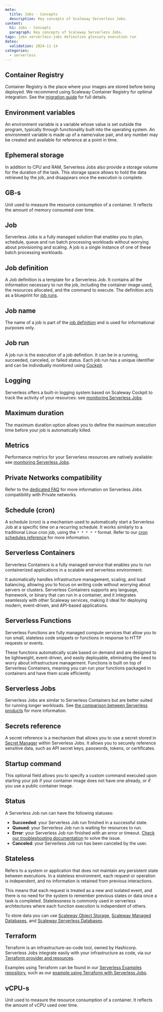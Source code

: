 ```yaml
---
meta:
  title: Jobs - Concepts
  description: Key concepts of Scaleway Serverless Jobs.
content:
  h1: Jobs - Concepts
  paragraph: Key concepts of Scaleway Serverless Jobs.
tags: jobs serverless-jobs definition glossary execution run
dates:
  validation: 2024-11-14
categories:
  - serverless
---
```


## Container Registry

Container Registry is the place where your images are stored before being deployed. We recommend using Scaleway Container Registry for optimal integration. See the [migration guide](/serverless-jobs/api-cli/migrate-external-image-to-scaleway-registry/) for full details.

## Environment variables

An environment variable is a variable whose value is set outside the program, typically through functionality built into the operating system. An environment variable is made up of a name/value pair, and any number may be created and available for reference at a point in time.

## Ephemeral storage

In addition to CPU and RAM, Serverless Jobs also provide a storage volume for the duration of the task. This storage space allows to hold the data retrieved by the job, and disappears once the execution is complete.

## GB-s

Unit used to measure the resource consumption of a container. It reflects the amount of memory consumed over time.

## Job

Serverless Jobs is a fully managed solution that enables you to plan, schedule, queue and run batch processing workloads without worrying about provisioning and scaling. A job is a single instance of one of these batch processing workloads.

## Job definition

A Job definition is a template for a Serverless Job. It contains all the information necessary to run the job, including the container image used, the resources allocated, and the command to execute. The definition acts as a blueprint for [job runs](#job-run).

## Job name

The name of a job is part of the [job definition](#job-definition) and is used for informational purposes only.

## Job run

A job run is the execution of a job definition. It can be in a running, succeeded, canceled, or failed status. Each job run has a unique identifier and can be individually monitored using [Cockpit](/cockpit/quickstart/).

## Logging

Serverless offers a built-in logging system based on Scaleway Cockpit to track the activity of your resources: see [monitoring Serverless Jobs](/serverless-jobs/how-to/monitor-job/).

## Maximum duration

The maximum duration option allows you to define the maximum execution time before your job is automatically killed.

## Metrics

Performance metrics for your Serverless resources are natively available: see [monitoring Serverless Jobs](/serverless-jobs/how-to/monitor-job/).

## Private Networks compatibility

Refer to the [dedicated FAQ](/faq/serverless-jobs/#how-can-i-configure-access-to-a-private-network) for more information on Serverless Jobs compatibility with Private networks.

## Schedule (cron)

A schedule (cron) is a mechanism used to automatically start a Serverless Job at a specific time on a recurring schedule. It works similarly to a traditional Linux cron job, using the `* * * * *` format. Refer to our [cron schedules reference](/serverless-jobs/reference-content/cron-schedules/) for more information.

## Serverless Containers

Serverless Containers is a fully managed service that enables you to run containerized applications in a scalable and serverless environment.

It automatically handles infrastructure management, scaling, and load balancing, allowing you to focus on writing code without worrying about servers or clusters. Serverless Containers supports any language, framework, or binary that can run in a container, and it integrates seamlessly with other Scaleway services, making it ideal for deploying modern, event-driven, and API-based applications.

## Serverless Functions

Serverless Functions are fully managed compute services that allow you to run small, stateless code snippets or functions in response to HTTP requests or events.

These functions automatically scale based on demand and are designed to be lightweight, event-driven, and easily deployable, eliminating the need to worry about infrastructure management. Functions is built on top of Serverless Containers, meaning you can run your functions packaged in containers and have them scale efficiently.

## Serverless Jobs

Serverless Jobs are similar to Serverless Containers but are better suited for running longer workloads. See [the comparison between Serverless products](/serverless-jobs/reference-content/difference-jobs-functions-containers) for more information.

## Secrets reference

A secret reference is a mechanism that allows you to use a secret stored in [Secret Manager](/secret-manager/) within Serverless Jobs. It allows you to securely reference sensitive data, such as API secret keys, passwords, tokens, or certificates.

## Startup command

This optional field allows you to specify a custom command executed upon starting your job if your container image does not have one already, or if you use a public container image.

## Status

A Serverless Job run can have the following statuses:
* **Succeeded**: your Serverless Job run finished in a successful state.
* **Queued**: your Serverless Job run is waiting for resources to run.
* **Error**: your Serverless Job run finished with an error or timeout. [Check our troubleshooting documentation](/serverless-jobs/troubleshooting/job-in-error-state/) to solve the issue.
* **Canceled**: your Serverless Job run has been canceled by the user.

## Stateless

Refers to a system or application that does not maintain any persistent state between executions. In a stateless environment, each request or operation is independent, and no information is retained from previous interactions.

This means that each request is treated as a new and isolated event, and there is no need for the system to remember previous states or data once a task is completed. Statelessness is commonly used in serverless architectures where each function execution is independent of others.

To store data you can use [Scaleway Object Storage](/object-storage/), [Scaleway Managed Databases](/managed-databases-for-postgresql-and-mysql/), and [Scaleway Serverless Databases](/serverless-sql-databases/).

## Terraform

Terraform is an infrastructure-as-code tool, owned by Hashicorp. Serverless Jobs integrate easily with your infrastructure as code, via our [Terraform provider and resources](https://registry.terraform.io/providers/scaleway/scaleway/latest/docs/resources/job_definition).

Examples using Terraform can be found in our [Serverless Examples repository](https://github.com/scaleway/serverless-examples), such as our [example using Terraform with Serverless Jobs](https://github.com/scaleway/serverless-examples/blob/main/jobs/terraform-hello-world).

## vCPU-s

Unit used to measure the resource consumption of a container. It reflects the amount of vCPU used over time.